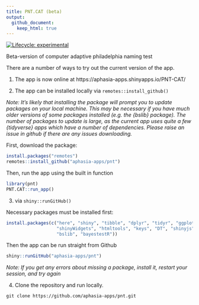 ```yaml
---
title: PNT.CAT (beta)
output:
  github_document:
    keep_html: true
---
```



<!-- README.md is generated from README.Rmd. Please edit that file -->



<!-- badges: start -->
[![Lifecycle: experimental](https://img.shields.io/badge/lifecycle-experimental-orange.svg)](https://lifecycle.r-lib.org/articles/stages.html#experimental)
<!-- badges: end -->

Beta-version of computer adaptive philadelphia naming test

There are a number of ways to try out the current version of the app. 

1. The app is now online at https://aphasia-apps.shinyapps.io/PNT-CAT/

2. The app can be installed locally via `remotes::install_github()`

*Note: It's likely that installing the package will prompt you to update packages on your local machine. This may be necessary if you have much older versions of some packages installed (e.g. the {bslib} package). The number of packages to update is large, as the current app uses quite a few {tidyverse} apps which have a number of dependencies. Please raise an issue in github if there are any issues downloading.*

First, download the package: 

```r
install.packages("remotes")
remotes::install_github("aphasia-apps/pnt")
```

Then, run the app using the built in function

```r
library(pnt)
PNT.CAT::run_app()
```

3. via `shiny::runGitHub()`

Necessary packages must be installed first: 

```r
install.packages(c("here", "shiny", "tibble", "dplyr", "tidyr", "ggplot2",
                   "shinyWidgets", "htmltools", "keys", "DT", "shinyjs", "catR",
                   "bslib", "bayestestR"))
```

Then the app can be run straight from Github

```r
shiny::runGitHub("aphasia-apps/pnt")
```

*Note: If you get any errors about missing a package, install it, restart your session, and try again*

4. Clone the repository and run locally. 

```
git clone https://github.com/aphasia-apps/pnt.git
```





